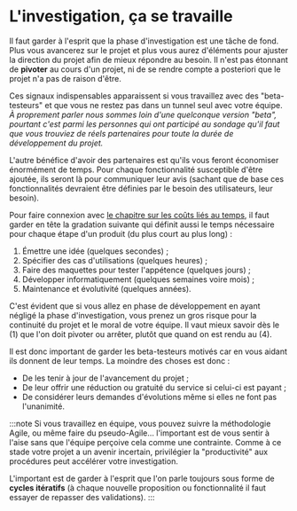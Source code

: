 # L'investigation, ça se travaille

Il faut garder à l'esprit que la phase d'investigation est une tâche de fond. Plus vous avancerez sur le projet et plus vous aurez d'éléments pour ajuster la direction du projet afin de mieux répondre au besoin. Il n'est pas étonnant de **pivoter** au cours d'un projet, ni de se rendre compte a posteriori que le projet n'a pas de raison d'être.

Ces signaux indispensables apparaissent si vous travaillez avec des "beta-testeurs" et que vous ne restez pas dans un tunnel seul avec votre équipe. _À proprement parler nous sommes loin d'une quelconque version "beta", pourtant c'est parmi les personnes qui ont participé au sondage qu'il faut que vous trouviez de réels partenaires pour toute la durée de développement du projet._

L'autre bénéfice d'avoir des partenaires est qu'ils vous feront économiser énormément de temps. Pour chaque fonctionnalité susceptible d'être ajoutée, ils seront là pour communiquer leur avis (sachant que de base ces fonctionnalités devraient être définies par le besoin des utilisateurs, leur besoin).

Pour faire connexion avec [le chapitre sur les coûts liés au temps](project-start/time-and-costs.mdx), il faut garder en tête la gradation suivante qui définit aussi le temps nécessaire pour chaque étape d'un produit (du plus court au plus long) :

1.  Émettre une idée (quelques secondes) ;
2.  Spécifier des cas d'utilisations (quelques heures) ;
3.  Faire des maquettes pour tester l'appétence (quelques jours) ;
4.  Développer informatiquement (quelques semaines voire mois) ;
5.  Maintenance et évolutivité (quelques années).

C'est évident que si vous allez en phase de développement en ayant négligé la phase d'investigation, vous prenez un gros risque pour la continuité du projet et le moral de votre équipe. Il vaut mieux savoir dès le (1) que l'on doit pivoter ou arrêter, plutôt que quand on est rendu au (4).

Il est donc important de garder les beta-testeurs motivés car en vous aidant ils donnent de leur temps. La moindre des choses est donc :

- De les tenir à jour de l'avancement du projet ;
- De leur offrir une réduction ou gratuité du service si celui-ci est payant ;
- De considérer leurs demandes d'évolutions même si elles ne font pas l'unanimité.

:::note
Si vous travaillez en équipe, vous pouvez suivre la méthodologie Agile, ou même faire du pseudo-Agile… l'important est de vous sentir à l'aise sans que l'équipe perçoive cela comme une contrainte. Comme à ce stade votre projet a un avenir incertain, privilégier la "productivité" aux procédures peut accélérer votre investigation.

L'important est de garder à l'esprit que l'on parle toujours sous forme de **cycles itératifs** (à chaque nouvelle proposition ou fonctionnalité il faut essayer de repasser des validations).
:::
